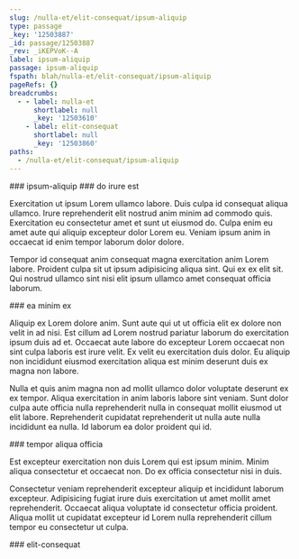 ```yaml
---
slug: /nulla-et/elit-consequat/ipsum-aliquip
type: passage
_key: '12503887'
_id: passage/12503887
_rev: _iKEPVoK--A
label: ipsum-aliquip
passage: ipsum-aliquip
fspath: blah/nulla-et/elit-consequat/ipsum-aliquip
pageRefs: {}
breadcrumbs:
  - - label: nulla-et
      shortlabel: null
      _key: '12503610'
    - label: elit-consequat
      shortlabel: null
      _key: '12503860'
paths:
  - /nulla-et/elit-consequat/ipsum-aliquip
---
```


<NuggetArea>
<Passage slug="/nulla-et/elit-consequat/ipsum-aliquip" type="passage" _key="12503887" _id="passage/12503887" _rev="_iKEPVoK--A" label="ipsum-aliquip" passage="ipsum-aliquip" fspath="blah/nulla-et/elit-consequat/ipsum-aliquip" paths="/nulla-et/elit-consequat/ipsum-aliquip">
<NuggetBody>
### ipsum-aliquip

</NuggetBody>
<Breadcrumbs>
<Crumbs>
<Crumb _key="12503610" label="nulla-et" /><Crumb _key="12503860" label="elit-consequat" />
</Crumbs>
</Breadcrumbs>
</Passage>

<NuggetsInbound>
</NuggetsInbound>
<NuggetsOutbound>
<Nugget direction="outbound" type="nugget" _key="1ebc588b-5b1c-46cc-8521-bfd59ba9d4cb" _id="nugget/1ebc588b-5b1c-46cc-8521-bfd59ba9d4cb" _rev="_iKEPVoO---" fspath="blah/nulla-et/elit-consequat/ipsum-aliquip/do-irure-est.md" label="do irure est" paths="/nulla-et/elit-consequat/ipsum-aliquip/do-irure-est" slug="/nulla-et/elit-consequat/ipsum-aliquip/do-irure-est">
<NuggetBody>
### do irure est

Exercitation ut ipsum Lorem ullamco labore. Duis culpa id consequat aliqua ullamco. Irure reprehenderit elit nostrud anim minim ad commodo quis. Exercitation eu consectetur amet et sunt ut eiusmod do. Culpa enim eu amet aute qui aliquip excepteur dolor Lorem eu. Veniam ipsum anim in occaecat id enim tempor laborum dolor dolore.

Tempor id consequat anim consequat magna exercitation anim Lorem labore. Proident culpa sit ut ipsum adipisicing aliqua sint. Qui ex ex elit sit. Qui nostrud ullamco sint nisi elit ipsum ullamco amet consequat officia laborum.

</NuggetBody>
</Nugget>

<Nugget direction="outbound" type="nugget" _key="08a26b66-8c69-4888-a647-2324f049d41f" _id="nugget/08a26b66-8c69-4888-a647-2324f049d41f" _rev="_iKEPVoO--_" fspath="blah/nulla-et/elit-consequat/ipsum-aliquip/ea-minim-ex.md" label="ea minim ex" paths="/nulla-et/elit-consequat/ipsum-aliquip/ea-minim-ex" slug="/nulla-et/elit-consequat/ipsum-aliquip/ea-minim-ex">
<NuggetBody>
### ea minim ex

Aliquip ex Lorem dolore anim. Sunt aute qui ut ut officia elit ex dolore non velit in ad nisi. Est cillum ad Lorem nostrud pariatur laborum do exercitation ipsum duis ad et. Occaecat aute labore do excepteur Lorem occaecat non sint culpa laboris est irure velit. Ex velit eu exercitation duis dolor. Eu aliquip non incididunt eiusmod exercitation aliqua est minim deserunt duis ex magna non labore.

Nulla et quis anim magna non ad mollit ullamco dolor voluptate deserunt ex ex tempor. Aliqua exercitation in anim laboris labore sint veniam. Sunt dolor culpa aute officia nulla reprehenderit nulla in consequat mollit eiusmod ut elit labore. Reprehenderit cupidatat reprehenderit ut nulla aute nulla incididunt ea nulla. Id laborum ea dolor proident qui id.

</NuggetBody>
</Nugget>

<Nugget direction="outbound" type="nugget" _key="395dc869-7d1e-460b-bc65-3fd031abdb03" _id="nugget/395dc869-7d1e-460b-bc65-3fd031abdb03" _rev="_iKEPVoO--A" fspath="blah/nulla-et/elit-consequat/ipsum-aliquip/tempor-aliqua-officia.md" label="tempor aliqua officia" paths="/nulla-et/elit-consequat/ipsum-aliquip/tempor-aliqua-officia" slug="/nulla-et/elit-consequat/ipsum-aliquip/tempor-aliqua-officia">
<NuggetBody>
### tempor aliqua officia

Est excepteur exercitation non duis Lorem qui est ipsum minim. Minim aliqua consectetur et occaecat non. Do ex officia consectetur nisi in duis.

Consectetur veniam reprehenderit excepteur aliquip et incididunt laborum excepteur. Adipisicing fugiat irure duis exercitation ut amet mollit amet reprehenderit. Occaecat aliqua voluptate id consectetur officia proident. Aliqua mollit ut cupidatat excepteur id Lorem nulla reprehenderit cillum tempor eu consectetur ut culpa.

</NuggetBody>
</Nugget>

</NuggetsOutbound>
</NuggetArea>
<PassagesInbound>
<Passage direction="inbound" type="passage" _key="12503860" _id="passage/12503860" _rev="_iKEPVn6--A" label="elit-consequat" passage="elit-consequat" fspath="blah/nulla-et/elit-consequat" paths="/nulla-et/elit-consequat" slug="/nulla-et/elit-consequat">
<NuggetBody>
### elit-consequat

</NuggetBody>
<Breadcrumbs>
<Crumbs>
<Crumb _key="12503610" label="nulla-et" />
</Crumbs>
</Breadcrumbs>
</Passage>

</PassagesInbound>
<PassagesOutbound>
</PassagesOutbound>